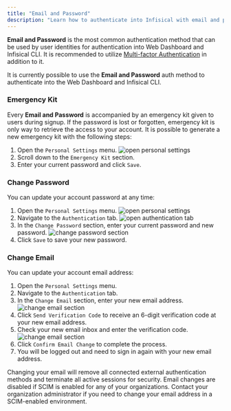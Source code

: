 ```yaml
---
title: "Email and Password"
description: "Learn how to authenticate into Infisical with email and password."
---
```


**Email and Password** is the most common authentication method that can be used by user identities for authentication into Web Dashboard and Infisical CLI. It is recommended to utilize [Multi-factor Authentication](/documentation/platform/mfa) in addition to it.

It is currently possible to use the **Email and Password** auth method to authenticate into the Web Dashboard and Infisical CLI.

### Emergency Kit
Every **Email and Password** is accompanied by an emergency kit given to users during signup. If the password is lost or forgotten, emergency kit is only way to retrieve the access to your account. It is possible to generate a new emergency kit with the following steps: 
1. Open the `Personal Settings` menu.
![open personal settings](../../../images/auth-methods/access-personal-settings.png)
2. Scroll down to the `Emergency Kit` section.
3. Enter your current password and click `Save`.

### Change Password
You can update your account password at any time:
1. Open the `Personal Settings` menu.
![open personal settings](../../../images/auth-methods/access-personal-settings.png)
2. Navigate to the `Authentication` tab.
![open authentication tab](../../../images/auth-methods/personal-settings-authentication-tab.png)
3. In the `Change Password` section, enter your current password and new password.
![change password section](../../../images/auth-methods/personal-settings-authentication-change-email-password.png)
4. Click `Save` to save your new password.

### Change Email
You can update your account email address:
1. Open the `Personal Settings` menu.
2. Navigate to the `Authentication` tab.
3. In the `Change Email` section, enter your new email address.
![change email section](../../../images/auth-methods/personal-settings-authentication-change-email-password.png)
4. Click `Send Verification Code` to receive an 6-digit verification code at your new email address.
5. Check your new email inbox and enter the verification code.
![change email section](../../../images/auth-methods/personal-settings-authentication-change-email-confirmation.png)
6. Click `Confirm Email Change` to complete the process.
7. You will be logged out and need to sign in again with your new email address.

<Tip>
Changing your email will remove all connected external authentication methods and terminate all active sessions for security.
</Tip>

<Warning>
Email changes are disabled if SCIM is enabled for any of your organizations. Contact your organization administrator if you need to change your email address in a SCIM-enabled environment.
</Warning>